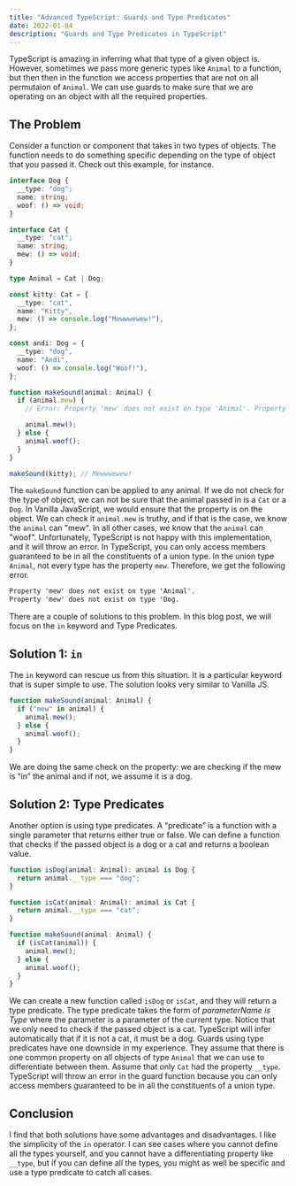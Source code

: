 ```yaml
---
title: "Advanced TypeScript: Guards and Type Predicates"
date: 2022-01-04
description: "Guards and Type Predicates in TypeScript"
---
```


TypeScript is amazing in inferring what that type of a given object is. However, sometimes we pass more generic types like `Animal` to a function, but then then in the function we access properties that are not on all permutaion of `Animal`. We can use guards to make sure that we are operating on an object with all the required properties.

## The Problem

Consider a function or component that takes in two types of objects. The function needs to do something specific depending on the type of object that you passed it.
Check out this example, for instance.

```ts
interface Dog {
  __type: "dog";
  name: string;
  woof: () => void;
}

interface Cat {
  __type: "cat";
  name: string;
  mew: () => void;
}

type Animal = Cat | Dog;

const kitty: Cat = {
  __type: "cat",
  name: "Kitty",
  mew: () => console.log("Mewwwewew!"),
};

const andi: Dog = {
  __type: "dog",
  name: "Andi",
  woof: () => console.log("Woof!"),
};

function makeSound(animal: Animal) {
  if (animal.mew) {
    // Error: Property 'mew' does not exist on type 'Animal'. Property 'mew' does not exist on type 'Dog.

    animal.mew();
  } else {
    animal.woof();
  }
}

makeSound(kitty); // Mewwwewew!
```

The `makeSound` function can be applied to any animal. If we do not check for the type of object, we can not be sure that the animal passed in is a `Cat` or a `Dog`. In Vanilla JavaScript, we would ensure that the property is on the object. We can check it `animal.mew` is truthy, and if that is the case, we know the `animal` can "mew".
In all other cases, we know that the `animal` can "woof".
Unfortunately, TypeScript is not happy with this implementation, and it will throw an error. In TypeScript, you can only access members guaranteed to be in all the constituents of a union type. In the union type `Animal`, not every type has the property `mew`. Therefore, we get the following error.

```txt
Property 'mew' does not exist on type 'Animal'.
Property 'mew' does not exist on type 'Dog.
```

There are a couple of solutions to this problem. In this blog post, we will focus on the `in` keyword and Type Predicates.

## Solution 1: `in`

The `in` keyword can rescue us from this situation. It is a particular keyword that is super simple to use. The solution looks very similar to Vanilla JS.

```ts
function makeSound(animal: Animal) {
  if ("mew" in animal) {
    animal.mew();
  } else {
    animal.woof();
  }
}
```

We are doing the same check on the property: we are checking if the mew is “in” the animal and if not, we assume it is a dog.

## Solution 2: Type Predicates

Another option is using type predicates. A “predicate” is a function with a single parameter that returns either true or false. We can define a function that checks if the passed object is a dog or a cat and returns a boolean value.

```ts
function isDog(animal: Animal): animal is Dog {
  return animal.__type === "dog";
}

function isCat(animal: Animal): animal is Cat {
  return animal.__type === "cat";
}

function makeSound(animal: Animal) {
  if (isCat(animal)) {
    animal.mew();
  } else {
    animal.woof();
  }
}
```

We can create a new function called `isDog` or `isCat`, and they will return a type predicate. The type predicate takes the form of _parameterName is Type_ where the parameter is a parameter of the current type. Notice that we only need to check if the passed object is a cat. TypeScript will infer automatically that if it is not a cat, it must be a dog. Guards using type predicates have one downside in my experience. They assume that there is one common property on all objects of type `Animal` that we can use to differentiate between them.
Assume that only `Cat` had the property `__type`. TypeScript will throw an error in the guard function because you can only access members guaranteed to be in all the constituents of a union type.

## Conclusion

I find that both solutions have some advantages and disadvantages. I like the simplicity of the `in` operator. I can see cases where you cannot define all the types yourself, and you cannot have a differentiating property like `__type`, but if you can define all the types, you might as well be specific and use a type predicate to catch all cases.
